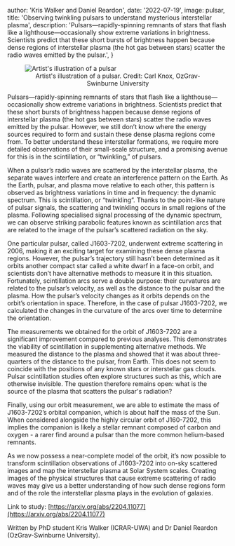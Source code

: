 
  author: 'Kris Walker and Daniel Reardon',
  date: '2022-07-19',
  image: pulsar,
  title:
    'Observing twinkling pulsars to understand mysterious interstellar plasma',
  description:
    'Pulsars—rapidly-spinning remnants of stars that flash like a lighthouse—occasionally show extreme variations in brightness. Scientists predict that these short bursts of brightness happen because dense regions of interstellar plasma (the hot gas between stars) scatter the radio waves emitted by the pulsar.',
}


<figure>
  <Image src={pulsar} alt="Artist's illustration of a pulsar" />
  <figcaption align="center">
    Artist's illustration of a pulsar. Credit: Carl Knox, OzGrav-Swinburne
    University
  </figcaption>
</figure>

Pulsars—rapidly-spinning remnants of stars that flash like a lighthouse—occasionally show extreme variations in brightness. Scientists predict that these short bursts of brightness happen because dense regions of interstellar plasma (the hot gas between stars) scatter the radio waves emitted by the pulsar. However, we still don’t know where the energy sources required to form and sustain these dense plasma regions come from. To better understand these interstellar formations, we require more detailed observations of their small-scale structure, and a promising avenue for this is in the scintillation, or “twinkling,” of pulsars.

When a pulsar’s radio waves are scattered by the interstellar plasma, the separate waves interfere and create an interference pattern on the Earth. As the Earth, pulsar, and plasma move relative to each other, this pattern is observed as brightness variations in time and in frequency: the dynamic spectrum. This is scintillation, or “twinkling”. Thanks to the point-like nature of pulsar signals, the scattering and twinkling occurs in small regions of the plasma. Following specialised signal processing of the dynamic spectrum, we can observe striking parabolic features known as scintillation arcs that are related to the image of the pulsar’s scattered radiation on the sky.

One particular pulsar, called J1603-7202, underwent extreme scattering in 2006, making it an exciting target for examining these dense plasma regions. However, the pulsar’s trajectory still hasn’t been determined as it orbits another compact star called a white dwarf in a face-on orbit, and scientists don’t have alternative methods to measure it in this situation. Fortunately, scintillation arcs serve a double purpose: their curvatures are related to the pulsar’s velocity, as well as the distance to the pulsar and the plasma. How the pulsar’s velocity changes as it orbits depends on the orbit’s orientation in space. Therefore, in the case of pulsar J1603-7202, we calculated the changes in the curvature of the arcs over time to determine the orientation.

The measurements we obtained for the orbit of J1603-7202 are a significant improvement compared to previous analyses. This demonstrates the viability of scintillation in supplementing alternative methods. We measured the distance to the plasma and showed that it was about three-quarters of the distance to the pulsar, from Earth. This does not seem to coincide with the positions of any known stars or interstellar gas clouds. Pulsar scintillation studies often explore structures such as this, which are otherwise invisible. The question therefore remains open: what is the source of the plasma that scatters the pulsar's radiation?

Finally, using our orbit measurement, we are able to estimate the mass of J1603-7202’s orbital companion, which is about half the mass of the Sun. When considered alongside the highly circular orbit of J160-7202, this implies the companion is likely a stellar remnant composed of carbon and oxygen - a rarer find around a pulsar than the more common helium-based remnants.

As we now possess a near-complete model of the orbit, it’s now possible to transform scintillation observations of J1603-7202 into on-sky scattered images and map the interstellar plasma at Solar System scales. Creating images of the physical structures that cause extreme scattering of radio waves may give us a better understanding of how such dense regions form and of the role the interstellar plasma plays in the evolution of galaxies.

Link to study: [https://arxiv.org/abs/2204.11077](https://arxiv.org/abs/2204.11077)

Written by PhD student Kris Walker (ICRAR-UWA) and Dr Daniel Reardon (OzGrav-Swinburne University).
